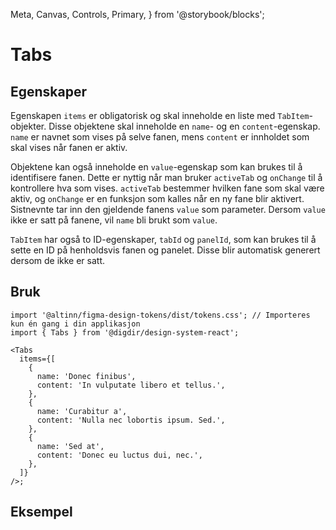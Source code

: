   Meta,
  Canvas,
  Controls,
  Primary,
} from '@storybook/blocks';

<Meta of={TabsStories} />

# Tabs

<Information text='beta' />

## Egenskaper

Egenskapen `items` er obligatorisk og skal inneholde en liste med `TabItem`-objekter.
Disse objektene skal inneholde en `name`- og en `content`-egenskap.
`name` er navnet som vises på selve fanen, mens `content` er innholdet som skal vises når fanen er aktiv.

Objektene kan også inneholde en `value`-egenskap som kan brukes til å identifisere fanen.
Dette er nyttig når man bruker `activeTab` og `onChange` til å kontrollere hva som vises.
`activeTab` bestemmer hvilken fane som skal være aktiv, og `onChange` er en funksjon som kalles når en ny fane blir aktivert.
Sistnevnte tar inn den gjeldende fanens `value` som parameter.
Dersom `value` ikke er satt på fanene, vil `name` bli brukt som `value`.

`TabItem` har også to ID-egenskaper, `tabId` og `panelId`, som kan brukes til å sette en ID på henholdsvis fanen og panelet.
Disse blir automatisk generert dersom de ikke er satt.

<Primary />
<Controls />

## Bruk
```tsx
import '@altinn/figma-design-tokens/dist/tokens.css'; // Importeres kun én gang i din applikasjon
import { Tabs } from '@digdir/design-system-react';

<Tabs
  items={[
    {
      name: 'Donec finibus',
      content: 'In vulputate libero et tellus.',
    },
    {
      name: 'Curabitur a',
      content: 'Nulla nec lobortis ipsum. Sed.',
    },
    {
      name: 'Sed at',
      content: 'Donec eu luctus dui, nec.',
    },
  ]}
/>;
```

## Eksempel
<Canvas of={TabsStories.Eksempel}/>
